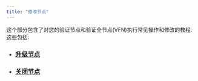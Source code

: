 ```yaml
---
title: "修改节点"
---
```






这个部分包含了对您的验证节点和验证全节点(VFN)执行常见操作和修改的教程.这些包括:

- ### [升级节点](/zh/network/nodes/validator-node/modify-nodes/update-validator-node)
- ### [关闭节点](/zh/network/nodes/validator-node/modify-nodes/shutting-down-nodes)
